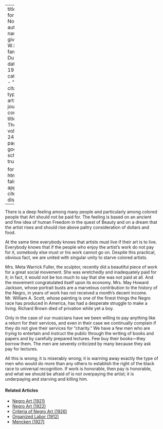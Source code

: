 
---
title: 'Art for Nothing'
author:
  - name:
      given: W.E.B.
      family: Du Bois
date: May 1922
categories: 
  - ""
citation: 
  type: article-journal
  container-title: The Crisis
  volume: 24
  issue: 1
  page: 8-9
google-scholar: true

format:
  html:
    toc: false
    appendix-cite-as: display
---



There is a deep feeling among many people and particularly among colored people that Art should not be paid for. The feeling is based on an ancient and  fine idea of human Freedom in the quest of Beauty and on a dream that the artist rises and should rise above paltry consideration of dollars and food. 

At the same time everybody knows that artists must live if their art is to live. Everybody knows that if the people who enjoy the artist's work do not pay for it, somebody else must or his work cannot go on. Despite this practical, obvious fact, we are united with singular unity to starve colored artists. 

Mrs. Meta Warrick Fuller, the sculptor, recently did a beautiful piece of work for a great social movement. She was wretchedly and inadequately paid for it; in fact, it would not be too much to say that she was not paid at all. And the movement congratulated itself upon its economy. Mrs. May Howard Jackson, whose portrait busts are a marvelous contribution to the history of the Negro, in years of work has not received a month's decent income. Mr. William A. Scott, whose painting is one of the finest things the Negro race has produced in America, has had a desperate struggle to make a living. Richard Brown died of privation while yet a boy. 

Only in the case of our musicians have we been willing to pay anything like a return for their services, and even in their case we continually complain if they do not give their services for "charity." We have a few men who are trying to entertain and instruct the public through the writing of books and papers and by carefully prepared lectures. Few buy their books---they borrow them. The men are severely criticized by many because they ask pay for lectures. 

All this is wrong; it is miserably wrong; it is warning away exactly the type of men who would do more  than any others to establish the right of the black race to universal recognition. If work is honorable, then pay is honorable, and what we should be afraid of is not overpaying the artist; it is underpaying and starving and killing him. 

<!-- Similar articles start here -->
<div  class="clear-wrap"></div>

#### Related Articles

* [Negro Art (1921)](/Volumes/22/02/negro_art.html)
* [Negro Art (1922)](/Volumes/23/03/negro-art.html)
* [Criteria of Negro Art (1926)](/Volumes/32/06/criteria_of_negro_art.html)
* [Organized Labor (1912)](/Volumes/04/03/organized_labor.html)
* [Mencken (1927)](/Volumes/34/08/mencken.html)

<!-- Similar articles end here -->